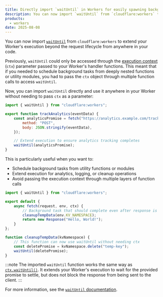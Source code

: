 ```yaml
---
title: Directly import `waitUntil` in Workers for easily spawning background tasks
description: You can now import `waitUntil` from `cloudflare:workers` to extend execution of background tasks without requiring the request context
products:
  - workers
date: 2025-08-08
---
```


You can now import [`waitUntil`](/workers/runtime-apis/context/#waituntil) from `cloudflare:workers` to extend your Worker's execution beyond the request lifecycle from anywhere in your code.

Previously, `waitUntil` could only be accessed through the [execution context](/workers/runtime-apis/context/) (`ctx`) parameter passed to your Worker's handler functions. This meant that if you needed to schedule background tasks from deeply nested functions or utility modules, you had to pass the `ctx` object through multiple function calls to access `waitUntil`.

Now, you can import `waitUntil` directly and use it anywhere in your Worker without needing to pass `ctx` as a parameter:

```js
import { waitUntil } from "cloudflare:workers";

export function trackAnalytics(eventData) {
	const analyticsPromise = fetch("https://analytics.example.com/track", {
		method: "POST",
		body: JSON.stringify(eventData),
	});

	// Extend execution to ensure analytics tracking completes
	waitUntil(analyticsPromise);
}
```

This is particularly useful when you want to:

- Schedule background tasks from utility functions or modules
- Extend execution for analytics, logging, or cleanup operations
- Avoid passing the execution context through multiple layers of function calls

```js
import { waitUntil } from "cloudflare:workers";

export default {
	async fetch(request, env, ctx) {
		// Background task that should complete even after response is sent
		cleanupTempData(env.KV_NAMESPACE);
		return new Response("Hello, World!");
	}
};

function cleanupTempData(kvNamespace) {
	// This function can now use waitUntil without needing ctx
	const deletePromise = kvNamespace.delete("temp-key");
	waitUntil(deletePromise);
}
```

:::note
The imported `waitUntil` function works the same way as [`ctx.waitUntil()`](/workers/runtime-apis/context/#waituntil). It extends your Worker's execution to wait for the provided promise to settle, but does not block the response from being sent to the client.
:::

For more information, see the [`waitUntil` documentation](/workers/runtime-apis/context/#waituntil).
